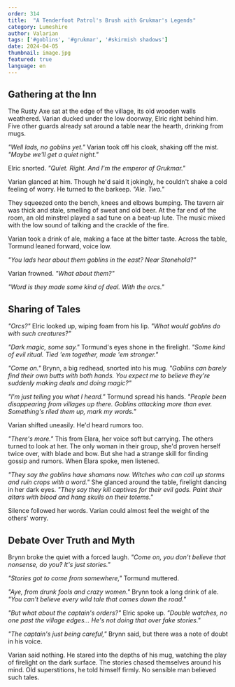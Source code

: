 ```yaml
---
order: 314
title:  "A Tenderfoot Patrol's Brush with Grukmar's Legends"
category: Lumeshire
author: Valarian
tags: ['#goblins', '#grukmar', '#skirmish shadows']
date: 2024-04-05
thumbnail: image.jpg
featured: true
language: en
---
```

## Gathering at the Inn

The Rusty Axe sat at the edge of the village, its old wooden walls weathered. Varian ducked under the low doorway, Elric right behind him. Five other guards already sat around a table near the hearth, drinking from mugs.

*"Well lads, no goblins yet."* Varian took off his cloak, shaking off the mist. *"Maybe we'll get a quiet night."*

Elric snorted. *"Quiet. Right. And I'm the emperor of Grukmar."*

Varian glanced at him. Though he'd said it jokingly, he couldn't shake a cold feeling of worry. He turned to the barkeep. *"Ale. Two."*

They squeezed onto the bench, knees and elbows bumping. The tavern air was thick and stale, smelling of sweat and old beer. At the far end of the room, an old minstrel played a sad tune on a beat-up lute. The music mixed with the low sound of talking and the crackle of the fire.

Varian took a drink of ale, making a face at the bitter taste. Across the table, Tormund leaned forward, voice low.

*"You lads hear about them goblins in the east? Near Stonehold?"*

Varian frowned. *"What about them?"*

*"Word is they made some kind of deal. With the orcs."*

## Sharing of Tales

*"Orcs?"* Elric looked up, wiping foam from his lip. *"What would goblins do with such creatures?"*

*"Dark magic, some say."* Tormund's eyes shone in the firelight. *"Some kind of evil ritual. Tied 'em together, made 'em stronger."*

*"Come on."* Brynn, a big redhead, snorted into his mug. *"Goblins can barely find their own butts with both hands. You expect me to believe they're suddenly making deals and doing magic?"*

*"I'm just telling you what I heard."* Tormund spread his hands. *"People been disappearing from villages up there. Goblins attacking more than ever. Something's riled them up, mark my words."*

Varian shifted uneasily. He'd heard rumors too.

*"There's more."* This from Elara, her voice soft but carrying. The others turned to look at her. The only woman in their group, she'd proven herself twice over, with blade and bow. But she had a strange skill for finding gossip and rumors. When Elara spoke, men listened.

*"They say the goblins have shamans now. Witches who can call up storms and ruin crops with a word."* She glanced around the table, firelight dancing in her dark eyes. *"They say they kill captives for their evil gods. Paint their altars with blood and hang skulls on their totems."*

Silence followed her words. Varian could almost feel the weight of the others' worry.

## Debate Over Truth and Myth

Brynn broke the quiet with a forced laugh. *"Come on, you don't believe that nonsense, do you? It's just stories."*

*"Stories got to come from somewhere,"* Tormund muttered.

*"Aye, from drunk fools and crazy women."* Brynn took a long drink of ale. *"You can't believe every wild tale that comes down the road."*

*"But what about the captain's orders?"* Elric spoke up. *"Double watches, no one past the village edges... He's not doing that over fake stories."*

*"The captain's just being careful,"* Brynn said, but there was a note of doubt in his voice.

Varian said nothing. He stared into the depths of his mug, watching the play of firelight on the dark surface. The stories chased themselves around his mind. Old superstitions, he told himself firmly. No sensible man believed such tales.